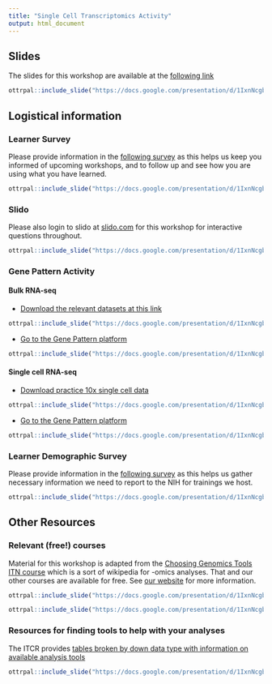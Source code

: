 ```yaml
---
title: "Single Cell Transcriptomics Activity"
output: html_document
---
```


## Slides

The slides for this workshop are available at the [following link](https://bit.ly/itn_nyu_2024_expression)

```r
ottrpal::include_slide("https://docs.google.com/presentation/d/1IxnNcgbHLuwOMofOqhKx5IoIbPI1DNtPyORT4FjK6TY/edit#slide=id.g2f393976e24_0_3")
```

## Logistical information

### Learner Survey

Please provide information in the [following survey](https://bit.ly/hutch_learner) as this helps us keep you informed of upcoming workshops, and to follow up and see how you are using what you have learned.

```r
ottrpal::include_slide("https://docs.google.com/presentation/d/1IxnNcgbHLuwOMofOqhKx5IoIbPI1DNtPyORT4FjK6TY/edit#slide=id.g280003dbeb2_0_218")
```

### Slido

Please also login to slido at [slido.com](https://www.slido.com/) for this workshop for interactive questions throughout.

```r
ottrpal::include_slide("https://docs.google.com/presentation/d/1IxnNcgbHLuwOMofOqhKx5IoIbPI1DNtPyORT4FjK6TY/edit#slide=id.g28d4fbef9f9_0_456")
```

### Gene Pattern Activity

#### Bulk RNA-seq

- [Download the relevant datasets at this link](https://datasets.genepattern.org/?prefix=data/workshops/240411-PSTP/)

```r
ottrpal::include_slide("https://docs.google.com/presentation/d/1IxnNcgbHLuwOMofOqhKx5IoIbPI1DNtPyORT4FjK6TY/edit#slide=id.g2f2ca03ec26_0_0")
```

- [Go to the Gene Pattern platform](http://cloud.genepattern.org/gp/)

```r
ottrpal::include_slide("https://docs.google.com/presentation/d/1IxnNcgbHLuwOMofOqhKx5IoIbPI1DNtPyORT4FjK6TY/edit#slide=id.g2f2ca03ec26_0_34")
```

#### Single cell RNA-seq

- [Download practice 10x single cell data](https://s3-us-west-2.amazonaws.com/10x.files/samples/cell/pbmc3k/pbmc3k_filtered_gene_bc_matrices.tar.gz)

```r
ottrpal::include_slide("https://docs.google.com/presentation/d/1IxnNcgbHLuwOMofOqhKx5IoIbPI1DNtPyORT4FjK6TY/edit#slide=id.g2800f2a6905_0_37")
```

- [Go to the Gene Pattern platform](http://cloud.genepattern.org/gp/)

```r
ottrpal::include_slide("https://docs.google.com/presentation/d/1IxnNcgbHLuwOMofOqhKx5IoIbPI1DNtPyORT4FjK6TY/edit#slide=id.g2800f2a6905_0_165")
```


### Learner Demographic Survey

Please provide information in the [following survey](https://bit.ly/itn_demo) as this helps us gather necessary information we need to report to the NIH for trainings we host.

```r
ottrpal::include_slide("https://docs.google.com/presentation/d/1IxnNcgbHLuwOMofOqhKx5IoIbPI1DNtPyORT4FjK6TY/edit#slide=id.g44b83cf246132a03_192")
```

## Other Resources

### Relevant (free!) courses

Material for this workshop is adapted from the [Choosing Genomics Tools ITN course](https://bit.ly/genomics-tools) which is a sort of wikipedia for -omics analyses. That and our other courses are available for free. See [our website](https://www.itcrtraining.org/courses) for more information.

```r
ottrpal::include_slide("https://docs.google.com/presentation/d/1IxnNcgbHLuwOMofOqhKx5IoIbPI1DNtPyORT4FjK6TY/edit#slide=id.g2f00a92f04c_0_4")
```

```r
ottrpal::include_slide("https://docs.google.com/presentation/d/1IxnNcgbHLuwOMofOqhKx5IoIbPI1DNtPyORT4FjK6TY/edit#slide=id.g260a5f21d81_0_202")
```

### Resources for finding tools to help with your analyses

The ITCR provides [tables broken by down data type with information on available analysis tools](https://www.cancer.gov/about-nci/organization/cssi/resources/informatics-tools)

```r
ottrpal::include_slide("https://docs.google.com/presentation/d/1IxnNcgbHLuwOMofOqhKx5IoIbPI1DNtPyORT4FjK6TY/edit#slide=id.g28166fa6a43_1_38")
```
